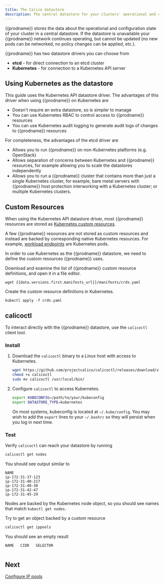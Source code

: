 ```yaml
---
title: The Calico datastore
description: The central datastore for your clusters' operational and configuration state.
---
```


{{prodname}} stores the data about the operational and configuration state of your cluster in a central datastore. If the datastore is unavailable
your {{prodname}} network continues operating, but cannot be updated (no new pods can be networked, no policy changes can be applied, etc.).

{{prodname}} has two datastore drivers you can choose from

- **etcd** - for direct connection to an etcd cluster
- **Kubernetes** - for connection to a Kubernetes API server

## Using Kubernetes as the datastore

This guide uses the Kubernetes API datastore driver. The advantages of this driver when using {{prodname}} on Kubernetes are

- Doesn't require an extra datastore, so is simpler to manage
- You can use Kubernetes RBAC to control access to {{prodname}} resources
- You can use Kubernetes audit logging to generate audit logs of changes to {{prodname}} resources

For completeness, the advantages of the etcd driver are

- Allows you to run {{prodname}} on non-Kubernetes platforms (e.g. OpenStack)
- Allows separation of concerns between Kubernetes and {{prodname}} resources, for example allowing you to scale the datastores independently
- Allows you to run a {{prodname}} cluster that contains more than just a single Kubernetes cluster, for example, bare metal servers with {{prodname}}
  host protection interworking with a Kubernetes cluster; or multiple Kubernetes clusters.

## Custom Resources

When using the Kubernetes API datastore driver, most {{prodname}} resources are stored as [Kubernetes custom resources](https://kubernetes.io/docs/concepts/extend-kubernetes/api-extension/custom-resources/).

A few {{prodname}} resources are not stored as custom resources and instead are backed by corresponding native Kubernetes resources. For example, [workload endpoints](../../../reference/resources/workloadendpoint.mdx) are Kubernetes pods.

In order to use Kubernetes as the {{prodname}} datastore, we need to define the custom resources {{prodname}} uses.

Download and examine the list of {{prodname}} custom resource definitions, and open it in a file editor.

```
wget {{data.versions.first.manifests_url}}/manifests/crds.yaml
```

Create the custom resource definitions in Kubernetes.

```
kubectl apply -f crds.yaml
```

## calicoctl

To interact directly with the {{prodname}} datastore, use the `calicoctl` client tool.

### Install

1. Download the `calicoctl` binary to a Linux host with access to Kubernetes.

   ```bash
   wget https://github.com/projectcalico/calicoctl/releases/download/v3.20.0/calicoctl
   chmod +x calicoctl
   sudo mv calicoctl /usr/local/bin/
   ```

1. Configure `calicoctl` to access Kubernetes.

   ```bash
   export KUBECONFIG=/path/to/your/kubeconfig
   export DATASTORE_TYPE=kubernetes
   ```

   On most systems, kubeconfig is located at `~/.kube/config`. You may wish to add the `export` lines to your `~/.bashrc` so they will persist when you log in next time.


### Test

Verify `calicoctl` can reach your datastore by running

```bash
calicoctl get nodes
```

You should see output similar to

```
NAME
ip-172-31-37-123
ip-172-31-40-217
ip-172-31-40-30
ip-172-31-42-47
ip-172-31-45-29
```

Nodes are backed by the Kubernetes node object, so you should see names that match `kubectl get nodes`.

Try to get an object backed by a custom resource

```bash
calicoctl get ippools
```

You should see an empty result

```
NAME   CIDR   SELECTOR


```

## Next

[Configure IP pools](configure-ip-pools.mdx)
